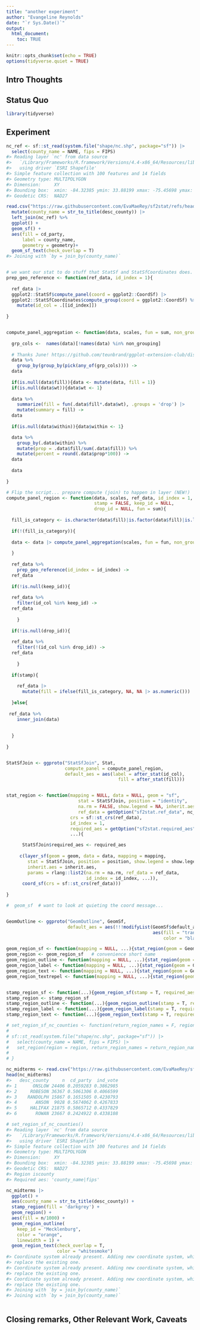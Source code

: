 ```yaml
---
title: "another experiment"
author: "Evangeline Reynolds"
date: "`r Sys.Date()`"
output: 
  html_document:
    toc: TRUE
---
```


```r
knitr::opts_chunk$set(echo = TRUE)
options(tidyverse.quiet = TRUE)
```




## Intro Thoughts


## Status Quo

```r
library(tidyverse)

```

## Experiment

```r
nc_ref <- sf::st_read(system.file("shape/nc.shp", package="sf")) |>
  select(county_name = NAME, fips = FIPS)
#> Reading layer `nc' from data source 
#>   `/Library/Frameworks/R.framework/Versions/4.4-x86_64/Resources/library/sf/shape/nc.shp' 
#>   using driver `ESRI Shapefile'
#> Simple feature collection with 100 features and 14 fields
#> Geometry type: MULTIPOLYGON
#> Dimension:     XY
#> Bounding box:  xmin: -84.32385 ymin: 33.88199 xmax: -75.45698 ymax: 36.58965
#> Geodetic CRS:  NAD27

read.csv("https://raw.githubusercontent.com/EvaMaeRey/sf2stat/refs/heads/main/nc-midterms.csv") |>
  mutate(county_name = str_to_title(desc_county)) |>
  left_join(nc_ref) %>% 
  ggplot() + 
  geom_sf() +
  aes(fill = cd_party, 
      label = county_name,
      geometry = geometry)+
  geom_sf_text(check_overlap = T)
#> Joining with `by = join_by(county_name)`


# we want our stat to do stuff that StatSf and StatSfCoordinates does.
prep_geo_reference <- function(ref_data, id_index = 1){
  
  ref_data |>
  ggplot2::StatSf$compute_panel(coord = ggplot2::CoordSf) |>
  ggplot2::StatSfCoordinates$compute_group(coord = ggplot2::CoordSf) %>% 
    mutate(id_col = .[[id_index]])
  
}


compute_panel_aggregation <- function(data, scales, fun = sum, non_grouping = c("fill", "wt", "within")){
  
  grp_cols <-  names(data)[!names(data) %in% non_grouping]
  
  # Thanks June! https://github.com/teunbrand/ggplot-extension-club/discussions/15
  data %>% 
    group_by(group_by(pick(any_of(grp_cols)))) ->   
  data
  
  if(is.null(data$fill)){data <- mutate(data, fill = 1)}
  if(is.null(data$wt)){data$wt <- 1}
  
  data %>% 
    summarize(fill = fun(.data$fill*.data$wt), .groups = 'drop') |>
    mutate(summary = fill) ->
  data
    
  if(is.null(data$within)){data$within <- 1}

  data %>%   
    group_by(.data$within) %>% 
    mutate(prop = .data$fill/sum(.data$fill)) %>%
    mutate(percent = round(.data$prop*100)) -> 
  data
  
  data
  
}

# Flip the script... prepare compute (join) to happen in layer (NEW!)
compute_panel_region <- function(data, scales, ref_data, id_index = 1,
                                 stamp = FALSE, keep_id = NULL,
                                 drop_id = NULL, fun = sum){
  
  fill_is_category <- is.character(data$fill)|is.factor(data$fill)|is.logical(data$fill)
  
  if(!(fill_is_category)){
  
  data <- data |> compute_panel_aggregation(scales, fun = fun, non_grouping = c("fill", "wt", "within")) 
  
  }
  
  ref_data %>% 
    prep_geo_reference(id_index = id_index) ->
  ref_data
  
  if(!is.null(keep_id)){
  
  ref_data %>% 
    filter(id_col %in% keep_id) ->
  ref_data
  
    }
  
  if(!is.null(drop_id)){
  
  ref_data %>% 
    filter(!(id_col %in% drop_id)) ->
  ref_data
  
    }
  
  if(stamp){
    
    ref_data |>
      mutate(fill = ifelse(fill_is_category, NA, NA |> as.numeric()))
    
  }else{
  
 ref_data %>% 
    inner_join(data) 
      
  
  }
    
}


StatSfJoin <- ggproto("StatSfJoin", Stat, 
                      compute_panel = compute_panel_region, 
                      default_aes = aes(label = after_stat(id_col), 
                                          fill = after_stat(fill)))


stat_region <- function(mapping = NULL, data = NULL, geom = "sf", 
                           stat = StatSfJoin, position = "identity", 
                           na.rm = FALSE, show.legend = NA, inherit.aes = TRUE, 
                           ref_data = getOption("sf2stat.ref_data", nc_ref), 
                        crs = sf::st_crs(ref_data), 
                        id_index = 1, 
                        required_aes = getOption("sf2stat.required_aes", "fips|county_name"), 
                        ...){

      StatSfJoin$required_aes <- required_aes
  
     c(layer_sf(geom = geom, data = data, mapping = mapping, 
        stat = StatSfJoin, position = position, show.legend = show.legend, 
        inherit.aes = inherit.aes, 
        params = rlang::list2(na.rm = na.rm, ref_data = ref_data, 
                              id_index = id_index, ...)), 
      coord_sf(crs = sf::st_crs(ref_data)))
  
}

#  geom_sf  # want to look at quieting the coord message...


GeomOutline <- ggproto("GeomOutline", GeomSf,
                       default_aes = aes(!!!modifyList(GeomSf$default_aes,
                                                       aes(fill = "transparent", 
                                                           color = "black"))))

geom_region_sf <- function(mapping = NULL, ...){stat_region(geom = GeomSf, mapping = mapping, ...)}
geom_region <- geom_region_sf   # convenience short name
geom_region_outline <- function(mapping = NULL, ...){stat_region(geom = GeomOutline, mapping = mapping, ...)}
geom_region_label <- function(mapping = NULL, ...){stat_region(geom = GeomLabel,mapping = mapping,...)}
geom_region_text <- function(mapping = NULL, ...){stat_region(geom = GeomText, mapping = mapping,...)}
geom_region_textrepel <- function(mapping = NULL, ...){stat_region(geom = ggrepel::GeomTextRepel, mapping = mapping, ...)}


stamp_region_sf <- function(...){geom_region_sf(stamp = T, required_aes = Stat$required_aes, ...)}
stamp_region <- stamp_region_sf
stamp_region_outline <- function(...){geom_region_outline(stamp = T, required_aes = Stat$required_aes, ...)}
stamp_region_label <- function(...){geom_region_label(stamp = T, required_aes = Stat$required_aes, ...)}
stamp_region_text <- function(...){geom_region_text(stamp = T, required_aes = Stat$required_aes, ...)}
```


```r
# set_region_sf_nc_counties <- function(return_region_names = F, region = "county"){
# 
# sf::st_read(system.file("shape/nc.shp", package="sf")) |>
#   select(county_name = NAME, fips = FIPS) |>
#   set_region(region = region, return_region_names = return_region_names)
# 
# }

nc_midterms <- read.csv("https://raw.githubusercontent.com/EvaMaeRey/sf2stat/refs/heads/main/nc-midterms.csv")
head(nc_midterms)
#>   desc_county     n  cd_party  ind_vote
#> 1      ONSLOW 24406 0.2059283 0.3862985
#> 2     ROBESON 36367 0.5061306 0.4066599
#> 3    RANDOLPH 15867 0.1651505 0.4230793
#> 4       ANSON  9028 0.5674062 0.4267833
#> 5     HALIFAX 21875 0.5865712 0.4337829
#> 6       ROWAN 23667 0.2424922 0.4338108

# set_region_sf_nc_counties()
#> Reading layer `nc' from data source 
#>   `/Library/Frameworks/R.framework/Versions/4.4-x86_64/Resources/library/sf/shape/nc.shp' 
#>   using driver `ESRI Shapefile'
#> Simple feature collection with 100 features and 14 fields
#> Geometry type: MULTIPOLYGON
#> Dimension:     XY
#> Bounding box:  xmin: -84.32385 ymin: 33.88199 xmax: -75.45698 ymax: 36.58965
#> Geodetic CRS:  NAD27
#> Region iscounty
#> Required aes: 'county_name|fips'

nc_midterms |>
  ggplot() + 
  aes(county_name = str_to_title(desc_county)) + 
  stamp_region(fill = 'darkgrey') + 
  geom_region() + 
  aes(fill = n/1000) + 
  geom_region_outline(
    keep_id = "Mecklenburg",
    color = "orange",
    linewidth = 1) + 
  geom_region_text(check_overlap = T,
                   color = "whitesmoke")
#> Coordinate system already present. Adding new coordinate system, which will
#> replace the existing one.
#> Coordinate system already present. Adding new coordinate system, which will
#> replace the existing one.
#> Coordinate system already present. Adding new coordinate system, which will
#> replace the existing one.
#> Joining with `by = join_by(county_name)`
#> Joining with `by = join_by(county_name)`



```



## Closing remarks, Other Relevant Work, Caveats
